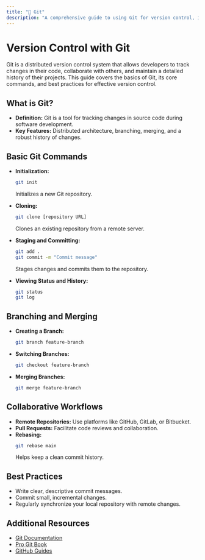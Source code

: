 ```yaml
---
title: "🐙 Git"
description: "A comprehensive guide to using Git for version control, including repository management, branching, and collaboration."
---
```



# Version Control with Git


Git is a distributed version control system that allows developers to track changes in their code, collaborate with others, and maintain a detailed history of their projects. This guide covers the basics of Git, its core commands, and best practices for effective version control.

## What is Git?

- **Definition:** Git is a tool for tracking changes in source code during software development.
- **Key Features:** Distributed architecture, branching, merging, and a robust history of changes.

## Basic Git Commands

- **Initialization:**  
  ~~~bash
  git init
  ~~~  
  Initializes a new Git repository.

- **Cloning:**  
  ~~~bash
  git clone [repository URL]
  ~~~  
  Clones an existing repository from a remote server.

- **Staging and Committing:**  
  ~~~bash
  git add .
  git commit -m "Commit message"
  ~~~  
  Stages changes and commits them to the repository.

- **Viewing Status and History:**  
  ~~~bash
  git status
  git log
  ~~~

## Branching and Merging

<CustomImage
  src="https://wac-cdn.atlassian.com/dam/jcr:389059a7-214c-46a3-bc52-7781b4730301/hero.svg"
  alt="Git Branching Model"
/>

- **Creating a Branch:**  
  ~~~bash
  git branch feature-branch
  ~~~
- **Switching Branches:**  
  ~~~bash
  git checkout feature-branch
  ~~~
- **Merging Branches:**  
  ~~~bash
  git merge feature-branch
  ~~~

## Collaborative Workflows

<CustomImage
  src="https://wac-cdn.atlassian.com/dam/jcr:b5259cce-6245-49f2-b89b-9871f9ee3fa4/03%20(2).svg"
  alt="Git Workflow"
/>

- **Remote Repositories:** Use platforms like GitHub, GitLab, or Bitbucket.
- **Pull Requests:** Facilitate code reviews and collaboration.
- **Rebasing:**  
  ~~~bash
  git rebase main
  ~~~  
  Helps keep a clean commit history.

## Best Practices

- Write clear, descriptive commit messages.
- Commit small, incremental changes.
- Regularly synchronize your local repository with remote changes.

## Additional Resources

- [Git Documentation](https://git-scm.com/doc)
- [Pro Git Book](https://git-scm.com/book/en/v2)
- [GitHub Guides](https://guides.github.com/)
